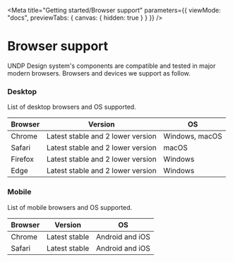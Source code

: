 
<Meta 
  title="Getting started/Browser support" 
  parameters={{
    viewMode: "docs",
    previewTabs: {
      canvas: { hidden: true }
    }
  }}
/>

# Browser support

UNDP Design system's components are compatible and tested in major modern browsers. Browsers and devices we support as follow.

### Desktop
List of desktop browsers and OS supported.

| Browser  | Version | OS |
| ------------- | ------------- | ---- |
| Chrome  | Latest stable and 2 lower version  | Windows, macOS |
| Safari  | Latest stable and 2 lower version  | macOS |
| Firefox  | Latest stable and 2 lower version  | Windows |
| Edge  | Latest stable and 2 lower version | Windows |

### Mobile
List of mobile browsers and OS supported.

| Browser  | Version | OS |
| ------------- | ------------- | ---- |
| Chrome  | Latest stable | Android and iOS |
| Safari  | Latest stable  | Android and iOS |